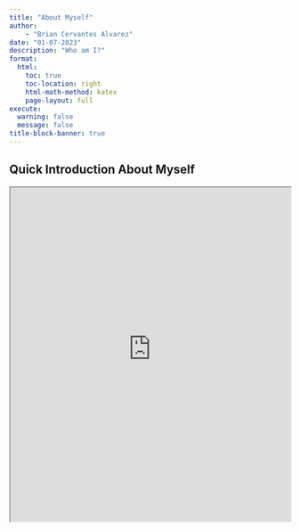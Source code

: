```yaml
---
title: "About Myself"
author: 
    - "Brian Cervantes Alvarez"
date: "01-07-2023"
description: "Who am I?"
format:
  html:
    toc: true
    toc-location: right
    html-math-method: katex
    page-layout: full
execute: 
  warning: false
  message: false
title-block-banner: true
---
```


## Quick Introduction About Myself

<iframe src="https://bcervantesalvarez.github.io/Presentations/AboutMe/#/title-slide" width="100%" height="600" allowfullscreen></iframe>
